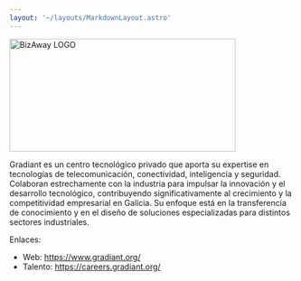```yaml
---
layout: '~/layouts/MarkdownLayout.astro'
---
```




<Image src={gradiantLogo} alt="BizAway LOGO" height="200" width="400" style="box-shadow: none !important" />

Gradiant es un centro tecnológico privado que aporta su expertise en tecnologías de telecomunicación, conectividad, inteligencia y seguridad. Colaboran estrechamente con la industria para impulsar la innovación y el desarrollo tecnológico, contribuyendo significativamente al crecimiento y la competitividad empresarial en Galicia. Su enfoque está en la transferencia de conocimiento y en el diseño de soluciones especializadas para distintos sectores industriales.

Enlaces:

- Web: https://www.gradiant.org/
- Talento: https://careers.gradiant.org/
